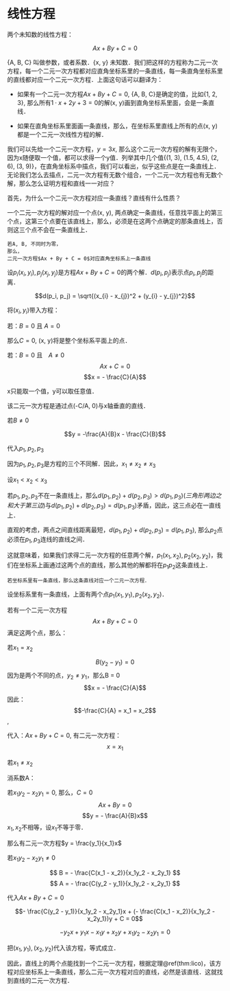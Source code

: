 




# 线性方程

两个未知数的线性方程：

$$Ax + By + C = 0 $$

{A, B, C} 叫做参数，或者系数．{x, y} 未知数．我们把这样的方程称为二元一次方程，每一个二元一次方程都对应直角坐标系里的一条直线，每一条直角坐标系里的直线都对应一个二元一次方程．上面这句话可以翻译为：

* 如果有一个二元一次方程$Ax + By + C = 0$, {A, B, C}是确定的值，比如{1, 2, 3},
  那么所有$1 \cdot x + 2y + 3 = 0$的解(x, y)画到直角坐标系里面，会是一条直线．

* 如果在直角坐标系里面画一条直线，那么，在坐标系里直线上所有的点(x, y)都是一个二元一次线性方程的解．

我们可以先给一个二元一次方程，$y = 3x$, 那么这个二元一次方程的解有无限个，因为x随便取一个值，都可以求得一个y值．列举其中几个值{(1, 3), (1.5, 4.5), (2, 6), (3, 9)}，在直角坐标系中描点，我们可以看出，似乎这些点是在一条直线上．无论我们怎么去描点，二元一次方程有无数个组合，一个二元一次方程也有无数个解，那么怎么证明方程和直线一一对应？

首先，为什么一个二元一次方程对应一条直线？直线有什么性质？

一个二元一次方程的解对应一个点(x, y), 两点确定一条直线，任意找平面上的第三个点，这第三个点要在该直线上，那么，必须是在这两个点确定的那条直线上，否则这三个点不会在一条直线上．


```theorem
若A, B, 不同时为零，
那么，
二元一次方程$Ax + By + C = 0$对应直角坐标系上一条直线

```

设$p_i(x_i, y_i), p_j(x_j, y_j)$是方程$Ax + By + C =0$的两个解．$d(p_i, p_j)$表示点$p_i, p_j$的距离．

$$d(p_i, p_j) = \sqrt{(x_{i} - x_{j})^2 + (y_{i} - y_{j})^2}$$


将$(x_i, y_i)$带入方程：

\begin{align}
Ax_i + By_i + C &= 0\\
Ax_j + By_j + C &= 0
\end{align}

若：$B = 0$ 且 $A =0$

那么$C = 0$, (x, y)将是整个坐标系平面上的点．

若：$B = 0$ 且　$A\neq 0$
$$Ax + C = 0$$
$$x = - \frac{C}{A}$$

x只能取一个值，y可以取任意值．

该二元一次方程是通过点(-C/A, 0)与x轴垂直的直线．

若$B\neq0$

$$y = -\frac{A}{B}x - \frac{C}{B}$$

\begin{align}
(y_{i} - y_{j})^2 &= \left((-\frac{A}{B}x_i - \frac{C}{B}) - (-\frac{A}{B}x_j - \frac{C}{B})\right)^2 \\
 					&= (\frac{A}{B})^2(x_i - x_j)^2
\end{align}

\begin{align}
d(p_i, p_j) &= \sqrt{(x_{i} - x_{j})^2 + (y_{i} - y_{j})^2} \\
            &= \sqrt{(x_{i} - x_{j})^2 + (\frac{A}{B})^2(x_i - x_j)^2} \\
            &= \sqrt{(1 + (\frac{A}{B})^2)(x_{i} - x_{j})^2} \\
			&= \sqrt{(1 + (\frac{A}{B})^2)}|x_i - x_j|
\end{align}

代入$p_1, p_2, p_3$

\begin{align}
d(p_1, p_2) &= \sqrt{(1 + (\frac{A}{B})^2)}|x_1 - x_2| \\
d(p_2, p_3) &= \sqrt{(1 + (\frac{A}{B})^2)}|x_2 - x_3| \\
d(p_1, p_3) &= \sqrt{(1 + (\frac{A}{B})^2)}|x_1 - x_3|
\end{align}

因为$p_1, p_2, p_3$是方程的三个不同解．因此，$x_1 \neq x_2 \neq x_3$

设$x_1 < x_2 < x_3$

\begin{align}
d(p_1, p_2) + d(p_2, p_3)&= \sqrt{(1 + (\frac{A}{B})^2)}|x_1 - x_3| \\
d(p_1, p_2) + d(p_2, p_3)&= d(p_1, p_3) = \sqrt{(1 + (\frac{A}{B})^2)}|x_1 - x_3|
\end{align}

若$p_1, p_2, p_3$不在一条直线上，那么$d(p_1, p_2) + d(p_2, p_3) > d(p_1, p_3)$(_三角形两边之和大于第三边_)与$d(p_1, p_2) + d(p_2, p_3) = d(p_1, p_3)$矛盾，因此，这三点必在一直线上．

直观的考虑，两点之间直线距离最短，$d(p_1, p_2) + d(p_2, p_3) = d(p_1, p_3)$,
那么$p_2$点必须在$p_1, p_3$连线的直线之间．

这就意味着，如果我们求得二元一次方程的任意两个解，$p_1(x_1, x_2), p_2(x_2,
y_2)$，我们在坐标系上画通过这两个点的直线，那么其他的解都将在$p_1p_2$这条直线上．


```theorem
若坐标系里有一条直线，那么这条直线对应一个二元一次方程．

```

设坐标系里有一条直线，上面有两个点$p_1(x_1, y_1), p_2(x_2, y_2)$．

若有一个二元一次方程$$Ax + By + C = 0$$满足这两个点，那么：

若$x_1 = x_2$

\begin{align}
Ax_1 + By_1 + C &= 0\\
Ax_2 + By_2 + C &= 0 
\end{align}

$$B(y_2 - y_1) = 0$$
因为是两个不同的点，$y_2 \neq y_1$，那么B = 0
$$x = - \frac{C}{A}$$
因此：
$$-\frac{C}{A} = x_1 = x_2$$,

代入：$Ax + By + C = 0$, 有二元一次方程：
$$x = x_1$$

若$x_1 \neq x_2$

\begin{align}
Ax_1 + By_1 + C &= 0\\
Ax_2 + By_2 + C &= 0 
\end{align}

消系数A：

\begin{align}
Ax_1x_2 + Bx_2y_1 + Cx_2 &= 0\\
Ax_1x_2 + Bx_1y_2 + Cx_1 &= 0 \\
B(x_1y_2 - x_2y_1) &= - C(x_1 - x_2)
\end{align}

若$x_1y_2 - x_2y_1 = 0$, 那么，$C = 0$
$$Ax + By = 0$$
$$y = - \frac{A}{B}x$$
$x_1, x_2$不相等，设$x_1$不等于零．
\begin{align}
Ax_1 + By_1 = 0 \\
\frac{y_1}{x_1} &= - \frac{A}{B} 
\end{align}

那么有二元一次方程$y = \frac{y_1}{x_1}x$

若$x_1y_2 - x_2y_1 \neq 0$

$$ B = - \frac{C(x_1 - x_2)}{x_1y_2 - x_2y_1} $$
$$ A = - \frac{C(y_2 - y_1)}{x_1y_2 - x_2y_1} $$

代入$Ax + By + C = 0$

$$- \frac{C(y_2 - y_1)}{x_1y_2 - x_2y_1}x + (- \frac{C(x_1 - x_2)}{x_1y_2 - x_2y_1})y + C = 0$$

$$-y_2x+ y_1x - x_1y + x_2y + x_1y_2 - x_2y_1 = 0$$

把$(x_1, y_1), (x_2, y_2)$代入该方程，等式成立．

因此，直线上的两个点能找到一个二元一次方程，根据定理\@ref(thm:lico)，该方程对应坐标系上一条直线，那么二元一次方程对应的直线，必然是该直线．这就找到直线的二元一次方程．


